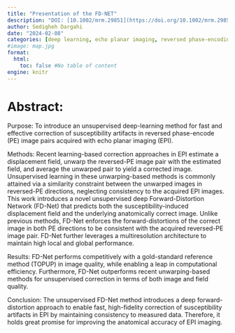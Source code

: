 ```yaml
---
title: "Presentation of the FD-NET"
description: "DOI: [10.1002/mrm.29851](https://doi.org/10.1002/mrm.29851){target='_blank'}"
author: Sedigheh Dargahi
date: "2024-02-08"
categories: [deep learning, echo planar imaging, reversed phase-encoding, susceptibility artifacts, unsupervised learning]
#image: map.jpg
format:
  html:
    toc: false #No table of content
engine: knitr
---
```


# Abstract:

Purpose: To introduce an unsupervised deep-learning method for fast and effective correction of susceptibility artifacts in reversed phase-encode (PE) image pairs acquired with echo planar imaging (EPI).

Methods: Recent learning-based correction approaches in EPI estimate a displacement field, unwarp the reversed-PE image pair with the estimated field, and average the unwarped pair to yield a corrected image. Unsupervised learning in these unwarping-based methods is commonly attained via a similarity constraint between the unwarped images in reversed-PE directions, neglecting consistency to the acquired EPI images. This work introduces a novel unsupervised deep Forward-Distortion Network (FD-Net) that predicts both the susceptibility-induced displacement field and the underlying anatomically correct image. Unlike previous methods, FD-Net enforces the forward-distortions of the correct image in both PE directions to be consistent with the acquired reversed-PE image pair. FD-Net further leverages a multiresolution architecture to maintain high local and global performance.

Results: FD-Net performs competitively with a gold-standard reference method (TOPUP) in image quality, while enabling a leap in computational efficiency. Furthermore, FD-Net outperforms recent unwarping-based methods for unsupervised correction in terms of both image and field quality.

Conclusion: The unsupervised FD-Net method introduces a deep forward-distortion approach to enable fast, high-fidelity correction of susceptibility artifacts in EPI by maintaining consistency to measured data. Therefore, it holds great promise for improving the anatomical accuracy of EPI imaging.